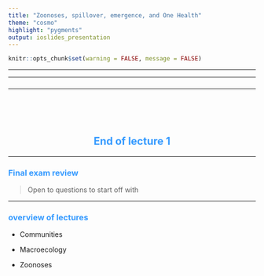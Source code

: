```yaml
---
title: "Zoonoses, spillover, emergence, and One Health"
theme: "cosmo"
highlight: "pygments"
output: ioslides_presentation
---
```


<style type="text/css">
.main-container {
  max-width: 800px;
  margin-left: auto;
  margin-right: auto;
}
h2 { 
 color: #3399ff;		
}
h3 { 
 color: #3399ff;		
}
</style>

```r
knitr::opts_chunk$set(warning = FALSE, message = FALSE) 
```
---




<!-- 
  Split this with final exam review, so this becomes just one lecture to finish it off. 

  what are zoonoses and how do they happen, 

  define emergence/re-emergence/outbreak, 
  
  climate change/land use/human-wildlife interface, 

  risk factors for zoonoses - phylo relationship to reservoir, interaction with reservoir, routes of spillover) 
  
  predicting zoonotic potential 

  week 12 and week 13 from Park 2019
  
-->






--- 

### 




















---

<br> 
<br> 
<br> 

<h2> <center> End of lecture 1 </center> </h2> 





---

### Final exam review 

> Open to questions to start off with 









--- 

### overview of lectures 

+ Communities 

+ Macroecology

+ Zoonoses 












